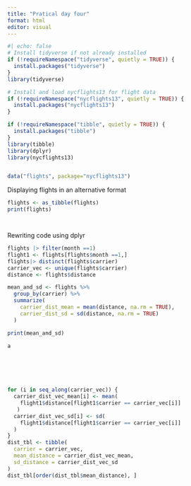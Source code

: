 ```yaml
---
title: "Pratical day four"
format: html
editor: visual
---
```


```r
#| echo: false
# Install tidyverse if not already installed
if (!requireNamespace("tidyverse", quietly = TRUE)) {
  install.packages("tidyverse")
}
library(tidyverse)

# Install and load nycflights13 for flight data
if (!requireNamespace("nycflights13", quietly = TRUE)) {
  install.packages("nycflights13")
}

if (!requireNamespace("tibble", quietly = TRUE)) {
  install.packages("tibble")
}
library(tibble)
library(dplyr)
library(nycflights13)


data("flights", package="nycflights13")
```

Displaying flights in an alternative format

```r
flights <- as_tibble(flights)
print(flights)




```

Rewriting code using dplyr

```r
flights |> filter(month ==1)
flight1 <- flights[flights$month ==1,]
flights|> distinct(flights$carrier)
carrier_vec <- unique(flights$carrier)
distance <- flights$distance

mean_and_sd <- flights %>%
  group_by(carrier) %>%
  summarize(
    carrier_dist_mean = mean(distance, na.rm = TRUE),
    carrier_dist_sd = sd(distance, na.rm = TRUE)
  )

print(mean_and_sd)

a


  



for (i in seq_along(carrier_vec)) {
  carrier_dist_vec_mean[i] <- mean(
    flight1$distance[flight1$carrier == carrier_vec[i]]
   )
  carrier_dist_vec_sd[i] <- sd(
    flight1$distance[flight1$carrier == carrier_vec[i]]
  )
}
dist_tbl <- tibble(
  carrier = carrier_vec,
  mean_distance = carrier_dist_vec_mean,
  sd_distance = carrier_dist_vec_sd
)
dist_tbl[order(dist_tbl$mean_distance), ]
```
